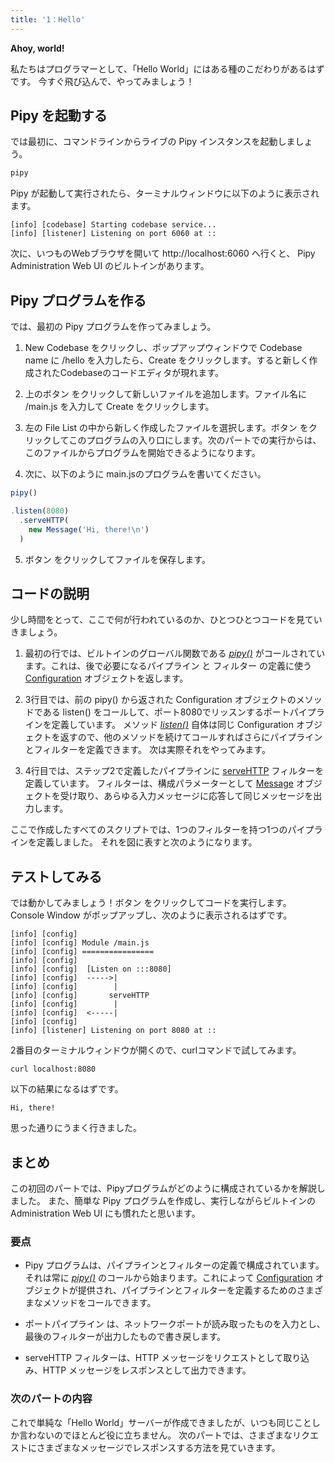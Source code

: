 ```yaml
---
title: '1：Hello'
---
```



**Ahoy, world!**

私たちはプログラマーとして、「Hello World」にはある種のこだわりがあるはずです。 今すぐ飛び込んで、やってみましょう！

## Pipy を起動する

では最初に、コマンドラインからライブの Pipy インスタンスを起動しましょう。

``` sh
pipy
```

Pipy が起動して実行されたら、ターミナルウィンドウに以下のように表示されます。

```
[info] [codebase] Starting codebase service...
[info] [listener] Listening on port 6060 at ::
```

次に、いつものWebブラウザを開いて http://localhost:6060 へ行くと、 Pipy Administration Web UI のビルトインがあります。

## Pipy プログラムを作る

では、最初の Pipy プログラムを作ってみましょう。

1. New Codebase をクリックし、ポップアップウィンドウで Codebase name に /hello を入力したら、Create をクリックします。すると新しく作成されたCodebaseのコードエディタが現れます。

2. 上のボタン <PlusIcon/> をクリックして新しいファイルを追加します。ファイル名に /main.js を入力して Create をクリックします。

3. 左の File List の中から新しく作成したファイルを選択します。ボタン <FlagIcon/> をクリックしてこのプログラムの入り口にします。次のパートでの実行からは、このファイルからプログラムを開始できるようになります。

4. 次に、以下のように main.jsのプログラムを書いてください。

``` js
pipy()

.listen(8080)
  .serveHTTP(
    new Message('Hi, there!\n')
  )
```

5. ボタン <SaveIcon/> をクリックしてファイルを保存します。

## コードの説明

少し時間をとって、ここで何が行われているのか、ひとつひとつコードを見ていきましょう。

1. 最初の行では、ビルトインのグローバル関数である [_pipy()_](/reference/api/pipy) がコールされています。これは、後で必要になるパイプライン と フィルター の定義に使う [Configuration](/reference/api/Configuration) オブジェクトを返します。

2. 3行目では、前の pipy() から返された Configuration オブジェクトのメソッドである listen() をコールして、ポート8080でリッスンするポートパイプラインを定義しています。 メソッド [_listen()_](/reference/api/Configuration/listen) 自体は同じ Configuration オブジェクトを返すので、他のメソッドを続けてコールすればさらにパイプラインとフィルターを定義できます。 次は実際それをやってみます。

3. 4行目では、ステップ2で定義したパイプラインに [serveHTTP](/reference/api/classes/Configuration/serveHTTP) フィルターを定義しています。 フィルターは、構成パラメーターとして [Message](/reference/api/classes/Message) オブジェクトを受け取り、あらゆる入力メッセージに応答して同じメッセージを出力します。

ここで作成したすべてのスクリプトでは、1つのフィルターを持つ1つのパイプラインを定義しました。 それを図に表すと次のようになります。

<div style="text-align: center">
  <SvgHelloPipeline/>
</div>

## テストしてみる

では動かしてみましょう！ボタン <PlayIcon/> をクリックしてコードを実行します。 Console Window がポップアップし、次のように表示されるはずです。

```
[info] [config]
[info] [config] Module /main.js
[info] [config] ================
[info] [config]
[info] [config]  [Listen on :::8080]
[info] [config]  ----->|
[info] [config]        |
[info] [config]       serveHTTP
[info] [config]        |
[info] [config]  <-----|
[info] [config]  
[info] [listener] Listening on port 8080 at ::
```

2番目のターミナルウィンドウが開くので、curlコマンドで試してみます。

```
curl localhost:8080
```

以下の結果になるはずです。

```
Hi, there!
```

思った通りにうまく行きました。

## まとめ

この初回のパートでは、Pipyプログラムがどのように構成されているかを解説しました。 また、簡単な Pipy プログラムを作成し、実行しながらビルトインの Administration Web UI にも慣れたと思います。

### 要点

* Pipy プログラムは、パイプラインとフィルターの定義で構成されています。 それは常に [_pipy()_](/reference/api/pipy) のコールから始まります。これによって [Configuration](/reference/api/Configuration) オブジェクトが提供され、パイプラインとフィルターを定義するためのさまざまなメソッドをコールできます。

* ポートパイプライン は、ネットワークポートが読み取ったものを入力とし、最後のフィルターが出力したもので書き戻します。

* serveHTTP フィルターは、HTTP メッセージをリクエストとして取り込み、HTTP メッセージをレスポンスとして出力できます。

### 次のパートの内容

これで単純な「Hello World」サーバーが作成できましたが、いつも同じことしか言わないのでほとんど役に立ちません。 次のパートでは、さまざまなリクエストにさまざまなメッセージでレスポンスする方法を見ていきます。
